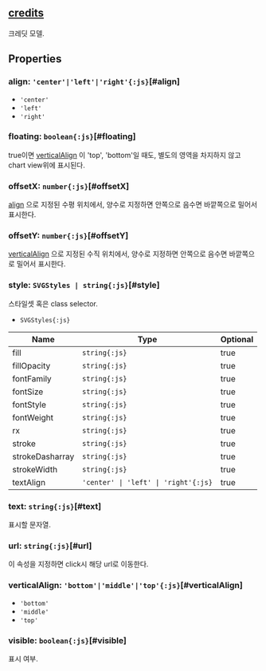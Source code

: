 ## [credits](/config/config/credits)
크레딧 모델.
## Properties

### align: `'center'|'left'|'right'{:js}`[#align]
- `'center'` 
- `'left'` 
- `'right'` 

<DefaultValue value="'right'" contents=""></DefaultValue>
### floating: `boolean{:js}`[#floating]
true이면  [verticalAlign](#verticalalign) 이 'top', 'bottom'일 때도,
별도의 영역을 차지하지 않고 chart view위에 표시된다.  
<DefaultValue value="false" contents=""></DefaultValue>
### offsetX: `number{:js}`[#offsetX]
[align](#align) 으로 지정된 수평 위치에서, 양수로 지정하면 안쪽으로 음수면 바깥쪽으로 밀어서 표시한다.  
<DefaultValue value="2" contents=""></DefaultValue>
### offsetY: `number{:js}`[#offsetY]
[verticalAlign](#verticalalign) 으로 지정된 수직 위치에서, 양수로 지정하면 안쪽으로 음수면 바깥쪽으로 밀어서 표시한다.  
<DefaultValue value="1" contents=""></DefaultValue>
### style: `SVGStyles | string{:js}`[#style]
스타일셋 혹은 class selector.  
- `SVGStyles{:js}` 

| Name | Type | Optional |  
| ----- | ----- | ----- |  
| fill | `string{:js}` | true |  
| fillOpacity | `string{:js}` | true |  
| fontFamily | `string{:js}` | true |  
| fontSize | `string{:js}` | true |  
| fontStyle | `string{:js}` | true |  
| fontWeight | `string{:js}` | true |  
| rx | `string{:js}` | true |  
| stroke | `string{:js}` | true |  
| strokeDasharray | `string{:js}` | true |  
| strokeWidth | `string{:js}` | true |  
| textAlign | `'center' \| 'left' \| 'right'{:js}` | true |
### text: `string{:js}`[#text]
표시할 문자열.  
<DefaultValue value="'RealChart" contents="v1.0'"></DefaultValue>
### url: `string{:js}`[#url]
이 속성을 지정하면 click시 해당 url로 이동한다.  
<DefaultValue value="'http://realgrid.com'" contents=""></DefaultValue>
### verticalAlign: `'bottom'|'middle'|'top'{:js}`[#verticalAlign]
- `'bottom'` 
- `'middle'` 
- `'top'` 

<DefaultValue value="'bottom'" contents=""></DefaultValue>
### visible: `boolean{:js}`[#visible]
표시 여부.  
<DefaultValue value="true" contents=""></DefaultValue>